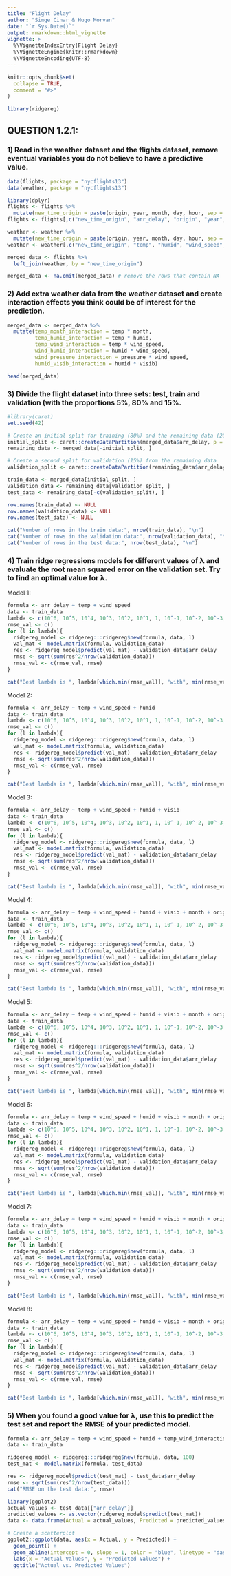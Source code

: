 ```yaml
---
title: "Flight Delay"
author: "Simge Cinar & Hugo Morvan"
date: "`r Sys.Date()`"
output: rmarkdown::html_vignette
vignette: >
  %\VignetteIndexEntry{Flight Delay}
  %\VignetteEngine{knitr::rmarkdown}
  %\VignetteEncoding{UTF-8}
---
```


```r
knitr::opts_chunk$set(
  collapse = TRUE,
  comment = "#>"
)
```

```r
library(ridgereg)
```

## QUESTION 1.2.1:

### 1) Read in the weather dataset and the flights dataset, remove eventual variables you do not believe to have a predictive value.
```r
data(flights, package = "nycflights13")
data(weather, package = "nycflights13")
```

```r
library(dplyr)
flights <- flights %>%
  mutate(new_time_origin = paste(origin, year, month, day, hour, sep = "_"))
flights <- flights[,c("new_time_origin", "arr_delay", "origin", "year", "month")]

weather <- weather %>%
  mutate(new_time_origin = paste(origin, year, month, day, hour, sep = "_"))
weather <- weather[,c("new_time_origin", "temp", "humid", "wind_speed", "pressure", "visib")]

merged_data <- flights %>%
  left_join(weather, by = "new_time_origin")

merged_data <- na.omit(merged_data) # remove the rows that contain NA
```

### 2) Add extra weather data from the weather dataset and create interaction effects you think could be of interest for the prediction.

```r
merged_data <- merged_data %>%
  mutate(temp_month_interaction = temp * month,
         temp_humid_interaction = temp * humid,
         temp_wind_interaction = temp * wind_speed,
         wind_humid_interaction = humid * wind_speed,
         wind_pressure_interaction = pressure * wind_speed,
         humid_visib_interaction = humid * visib)
```

```r
head(merged_data)
```


### 3) Divide the flight dataset into three sets: test, train and validation (with the proportions 5%, 80% and 15%.
```r
#library(caret)
set.seed(42)

# Create an initial split for training (80%) and the remaining data (20%)
initial_split <- caret::createDataPartition(merged_data$arr_delay, p = 0.8, list = FALSE)
remaining_data <- merged_data[-initial_split, ]

# Create a second split for validation (15%) from the remaining data
validation_split <- caret::createDataPartition(remaining_data$arr_delay, p = 0.75, list = FALSE)

train_data <- merged_data[initial_split, ]
validation_data <- remaining_data[validation_split, ]
test_data <- remaining_data[-c(validation_split), ]

row.names(train_data) <- NULL
row.names(validation_data) <- NULL
row.names(test_data) <- NULL

cat("Number of rows in the train data:", nrow(train_data), "\n")
cat("Number of rows in the validation data:", nrow(validation_data), "\n")
cat("Number of rows in the test data:", nrow(test_data), "\n")
```

### 4) Train ridge regressions models for different values of λ and evaluate the root mean squared error on the validation set. Try to find an optimal value for λ.

Model 1:
```r
formula <- arr_delay ~ temp + wind_speed
data <- train_data
lambda <- c(10^6, 10^5, 10^4, 10^3, 10^2, 10^1, 1, 10^-1, 10^-2, 10^-3, 10^-4, 10^-5, 10^-6)
rmse_val <- c()
for (l in lambda){
  ridgereg_model <- ridgereg:::ridgereg$new(formula, data, l)
  val_mat <- model.matrix(formula, validation_data)
  res <- ridgereg_model$predict(val_mat) - validation_data$arr_delay
  rmse <- sqrt(sum(res^2/nrow(validation_data)))
  rmse_val <- c(rmse_val, rmse)
}

cat("Best lambda is ", lambda[which.min(rmse_val)], "with", min(rmse_val), "RMSE")
```

Model 2:
```r
formula <- arr_delay ~ temp + wind_speed + humid 
data <- train_data
lambda <- c(10^6, 10^5, 10^4, 10^3, 10^2, 10^1, 1, 10^-1, 10^-2, 10^-3, 10^-4, 10^-5, 10^-6)
rmse_val <- c()
for (l in lambda){
  ridgereg_model <- ridgereg:::ridgereg$new(formula, data, l)
  val_mat <- model.matrix(formula, validation_data)
  res <- ridgereg_model$predict(val_mat) - validation_data$arr_delay
  rmse <- sqrt(sum(res^2/nrow(validation_data)))
  rmse_val <- c(rmse_val, rmse)
}

cat("Best lambda is ", lambda[which.min(rmse_val)], "with", min(rmse_val), "RMSE")
```

Model 3:
```r
formula <- arr_delay ~ temp + wind_speed + humid + visib
data <- train_data
lambda <- c(10^6, 10^5, 10^4, 10^3, 10^2, 10^1, 1, 10^-1, 10^-2, 10^-3, 10^-4, 10^-5, 10^-6)
rmse_val <- c()
for (l in lambda){
  ridgereg_model <- ridgereg:::ridgereg$new(formula, data, l)
  val_mat <- model.matrix(formula, validation_data)
  res <- ridgereg_model$predict(val_mat) - validation_data$arr_delay
  rmse <- sqrt(sum(res^2/nrow(validation_data)))
  rmse_val <- c(rmse_val, rmse)
}

cat("Best lambda is ", lambda[which.min(rmse_val)], "with", min(rmse_val), "RMSE")
```

Model 4:
```r
formula <- arr_delay ~ temp + wind_speed + humid + visib + month + origin
data <- train_data
lambda <- c(10^6, 10^5, 10^4, 10^3, 10^2, 10^1, 1, 10^-1, 10^-2, 10^-3, 10^-4, 10^-5, 10^-6)
rmse_val <- c()
for (l in lambda){
  ridgereg_model <- ridgereg:::ridgereg$new(formula, data, l)
  val_mat <- model.matrix(formula, validation_data)
  res <- ridgereg_model$predict(val_mat) - validation_data$arr_delay
  rmse <- sqrt(sum(res^2/nrow(validation_data)))
  rmse_val <- c(rmse_val, rmse)
}

cat("Best lambda is ", lambda[which.min(rmse_val)], "with", min(rmse_val), "RMSE")
```

Model 5:
```r
formula <- arr_delay ~ temp + wind_speed + humid + visib + month + origin + temp_wind_interaction
data <- train_data
lambda <- c(10^6, 10^5, 10^4, 10^3, 10^2, 10^1, 1, 10^-1, 10^-2, 10^-3, 10^-4, 10^-5, 10^-6)
rmse_val <- c()
for (l in lambda){
  ridgereg_model <- ridgereg:::ridgereg$new(formula, data, l)
  val_mat <- model.matrix(formula, validation_data)
  res <- ridgereg_model$predict(val_mat) - validation_data$arr_delay
  rmse <- sqrt(sum(res^2/nrow(validation_data)))
  rmse_val <- c(rmse_val, rmse)
}

cat("Best lambda is ", lambda[which.min(rmse_val)], "with", min(rmse_val), "RMSE")
```

Model 6:
```r
formula <- arr_delay ~ temp + wind_speed + humid + visib + month + origin + temp_humid_interaction
data <- train_data
lambda <- c(10^6, 10^5, 10^4, 10^3, 10^2, 10^1, 1, 10^-1, 10^-2, 10^-3, 10^-4, 10^-5, 10^-6)
rmse_val <- c()
for (l in lambda){
  ridgereg_model <- ridgereg:::ridgereg$new(formula, data, l)
  val_mat <- model.matrix(formula, validation_data)
  res <- ridgereg_model$predict(val_mat) - validation_data$arr_delay
  rmse <- sqrt(sum(res^2/nrow(validation_data)))
  rmse_val <- c(rmse_val, rmse)
}

cat("Best lambda is ", lambda[which.min(rmse_val)], "with", min(rmse_val), "RMSE")
```

Model 7:
```r
formula <- arr_delay ~ temp + wind_speed + humid + visib + month + origin + wind_humid_interaction
data <- train_data
lambda <- c(10^6, 10^5, 10^4, 10^3, 10^2, 10^1, 1, 10^-1, 10^-2, 10^-3, 10^-4, 10^-5, 10^-6)
rmse_val <- c()
for (l in lambda){
  ridgereg_model <- ridgereg:::ridgereg$new(formula, data, l)
  val_mat <- model.matrix(formula, validation_data)
  res <- ridgereg_model$predict(val_mat) - validation_data$arr_delay
  rmse <- sqrt(sum(res^2/nrow(validation_data)))
  rmse_val <- c(rmse_val, rmse)
}

cat("Best lambda is ", lambda[which.min(rmse_val)], "with", min(rmse_val), "RMSE")
```

Model 8:
```r
formula <- arr_delay ~ temp + wind_speed + humid + visib + month + origin + temp_wind_interaction + temp_humid_interaction + wind_humid_interaction
data <- train_data
lambda <- c(10^6, 10^5, 10^4, 10^3, 10^2, 10^1, 1, 10^-1, 10^-2, 10^-3, 10^-4, 10^-5, 10^-6)
rmse_val <- c()
for (l in lambda){
  ridgereg_model <- ridgereg:::ridgereg$new(formula, data, l)
  val_mat <- model.matrix(formula, validation_data)
  res <- ridgereg_model$predict(val_mat) - validation_data$arr_delay
  rmse <- sqrt(sum(res^2/nrow(validation_data)))
  rmse_val <- c(rmse_val, rmse)
}

cat("Best lambda is ", lambda[which.min(rmse_val)], "with", min(rmse_val), "RMSE")
```


### 5) When you found a good value for λ, use this to predict the test set and report the RMSE of your predicted model.
```r
formula <- arr_delay ~ temp + wind_speed + humid + temp_wind_interaction + temp_humid_interaction + wind_humid_interaction
data <- train_data

ridgereg_model <- ridgereg:::ridgereg$new(formula, data, 100)
test_mat <- model.matrix(formula, test_data)

res <- ridgereg_model$predict(test_mat) - test_data$arr_delay
rmse <- sqrt(sum(res^2/nrow(test_data)))
cat("RMSE on the test data:", rmse)
```

```r
library(ggplot2)
actual_values <- test_data[["arr_delay"]]
predicted_values <- as.vector(ridgereg_model$predict(test_mat))
data <- data.frame(Actual = actual_values, Predicted = predicted_values)

# Create a scatterplot
ggplot2::ggplot(data, aes(x = Actual, y = Predicted)) +
  geom_point() +
  geom_abline(intercept = 0, slope = 1, color = "blue", linetype = "dashed") +
  labs(x = "Actual Values", y = "Predicted Values") +
  ggtitle("Actual vs. Predicted Values")
```









